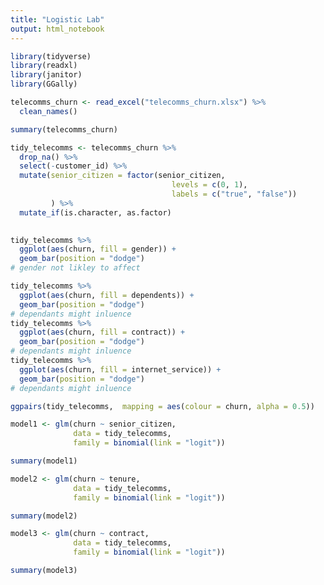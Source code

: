 ```yaml
---
title: "Logistic Lab"
output: html_notebook
---
```

```r
library(tidyverse)
library(readxl)
library(janitor)
library(GGally)
```

```r
telecomms_churn <- read_excel("telecomms_churn.xlsx") %>% 
  clean_names()

summary(telecomms_churn)

tidy_telecomms <- telecomms_churn %>% 
  drop_na() %>% 
  select(-customer_id) %>% 
  mutate(senior_citizen = factor(senior_citizen,
                                    levels = c(0, 1),
                                    labels = c("true", "false"))
         ) %>% 
  mutate_if(is.character, as.factor)
  
```

```r
tidy_telecomms %>% 
  ggplot(aes(churn, fill = gender)) +
  geom_bar(position = "dodge")
# gender not likley to affect

tidy_telecomms %>% 
  ggplot(aes(churn, fill = dependents)) +
  geom_bar(position = "dodge")
# dependants might inluence
tidy_telecomms %>% 
  ggplot(aes(churn, fill = contract)) +
  geom_bar(position = "dodge")
# dependants might inluence
tidy_telecomms %>% 
  ggplot(aes(churn, fill = internet_service)) +
  geom_bar(position = "dodge")
# dependants might inluence
```

```r
ggpairs(tidy_telecomms,  mapping = aes(colour = churn, alpha = 0.5))
```

```r
model1 <- glm(churn ~ senior_citizen, 
              data = tidy_telecomms, 
              family = binomial(link = "logit"))

summary(model1)

model2 <- glm(churn ~ tenure, 
              data = tidy_telecomms, 
              family = binomial(link = "logit"))

summary(model2)

model3 <- glm(churn ~ contract, 
              data = tidy_telecomms, 
              family = binomial(link = "logit"))

summary(model3)
```

